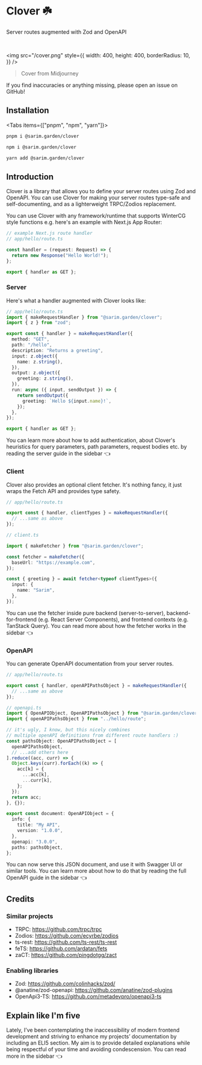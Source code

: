 
# Clover ☘️

Server routes augmented with Zod and OpenAPI

<br />

<img
  src="/cover.png"
  style={{
    width: 400,
    height: 400,
    borderRadius: 10,
  }}
/>

> Cover from Midjourney

<Callout type="warning" emoji="⚠️">
  If you find inaccuracies or anything missing, please open an issue on GitHub!
</Callout>

## Installation

<Tabs items={["pnpm", "npm", "yarn"]}>
  <Tab>

```bash
pnpm i @sarim.garden/clover
```

  </Tab>
  <Tab>

```bash
npm i @sarim.garden/clover
```

  </Tab>
  <Tab>

```bash
yarn add @sarim.garden/clover
```

  </Tab>
</Tabs>

## Introduction

Clover is a library that allows you to define your server routes using Zod and OpenAPI. You can use Clover for making your server routes type-safe and self-documenting, and as a lighterweight TRPC/Zodios replacement.

You can use Clover with any framework/runtime that supports WinterCG style functions e.g. here's an example with Next.js App Router:

```ts
// example Next.js route handler
// app/hello/route.ts

const handler = (request: Request) => {
  return new Response("Hello World!");
};

export { handler as GET };
```

### Server

Here's what a handler augmented with Clover looks like:

```ts
// app/hello/route.ts
import { makeRequestHandler } from "@sarim.garden/clover";
import { z } from "zod";

export const { handler } = makeRequestHandler({
  method: "GET",
  path: "/hello",
  description: "Returns a greeting",
  input: z.object({
    name: z.string(),
  }),
  output: z.object({
    greeting: z.string(),
  }),
  run: async ({ input, sendOutput }) => {
    return sendOutput({
      greeting: `Hello ${input.name}!`,
    });
  },
});

export { handler as GET };
```

You can learn more about how to add authentication, about Clover's heuristics for query parameters, path parameters, request bodies etc. by reading the server guide in the sidebar 👈

### Client

Clover also provides an optional client fetcher. It's nothing fancy, it just wraps the Fetch API and provides type safety.

```ts
// app/hello/route.ts

export const { handler, clientTypes } = makeRequestHandler({
  // ...same as above
});

// client.ts

import { makeFetcher } from "@sarim.garden/clover";

const fetcher = makeFetcher({
  baseUrl: "https://example.com",
});

const { greeting } = await fetcher<typeof clientTypes>({
  input: {
    name: "Sarim",
  },
});
```

You can use the fetcher inside pure backend (server-to-server), backend-for-frontend (e.g. React Server Components), and frontend contexts (e.g. TanStack Query). You can read more about how the fetcher works in the sidebar 👈

### OpenAPI

You can generate OpenAPI documentation from your server routes.

```ts
// app/hello/route.ts

export const { handler, openAPIPathsObject } = makeRequestHandler({
  // ...same as above
});

// openapi.ts
import { OpenAPIObject, OpenAPIPathsObject } from "@sarim.garden/clover";
import { openAPIPathsObject } from "../hello/route";

// it's ugly, I know, but this nicely combines
// multiple openAPI definitions from different route handlers :)
const pathsObject: OpenAPIPathsObject = [
  openAPIPathsObject,
  // ...add others here
].reduce((acc, curr) => {
  Object.keys(curr).forEach((k) => {
    acc[k] = {
      ...acc[k],
      ...curr[k],
    };
  });
  return acc;
}, {});

export const document: OpenAPIObject = {
  info: {
    title: "My API",
    version: "1.0.0",
  },
  openapi: "3.0.0",
  paths: pathsObject,
};
```

You can now serve this JSON document, and use it with Swagger UI or similar tools. You can learn more about how to do that by reading the full OpenAPI guide in the sidebar 👈

## Credits

### Similar projects

- TRPC: https://github.com/trpc/trpc
- Zodios: https://github.com/ecyrbe/zodios
- ts-rest: https://github.com/ts-rest/ts-rest
- feTS: https://github.com/ardatan/fets
- zaCT: https://github.com/pingdotgg/zact

### Enabling libraries

- Zod: https://github.com/colinhacks/zod/
- @anatine/zod-openapi: https://github.com/anatine/zod-plugins
- OpenApi3-TS: https://github.com/metadevpro/openapi3-ts

## Explain like I'm five

Lately, I’ve been contemplating the inaccessibility of modern frontend development and striving to enhance my projects’ documentation by including an ELI5 section. My aim is to provide detailed explanations while being respectful of your time and avoiding condescension. You can read more in the sidebar 👈
